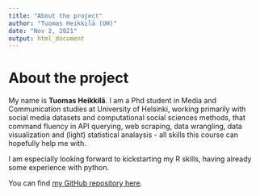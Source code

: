```yaml
---
title: "About the project"
author: "Tuomas Heikkilä (UH)"
date: "Nov 2, 2021"
output: html_document
---
```


# About the project

My name is **Tuomas Heikkilä**. I am a Phd student in Media and Communication studies at University of Helsinki, working primarily with social media datasets and computational social sciences methods, that command fluency in API querying, web scraping, data wrangling, data visualization and (light) statistical analaysis  - all skills this course can hopefully help me with.

I am especially looking forward to kickstarting my R skills, having already some experience with python. 

You can find [my GitHub repository here](https://tuohmas.github.io/IODS-project/).
